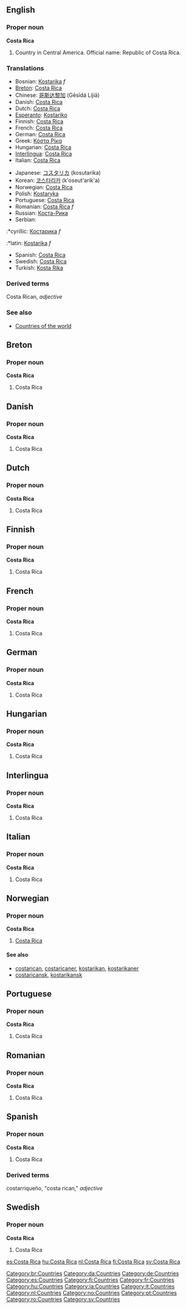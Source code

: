 ==English==

===Proper noun===
'''Costa Rica'''

# Country in Central America. Official name: Republic of Costa Rica.
===Translations===
{{top}}
*Bosnian: [[Kostarika]] ''f''
*[[Breton]]: [[Costa Rica]]
*Chinese: [[哥斯达黎加]] (Gēsīdá Líjiā)
*Danish: [[Costa Rica]]
*Dutch: [[Costa Rica]]
*[[Esperanto]]: [[Kostariko]]
*Finnish: [[Costa Rica]]
*French: [[Costa Rica]]
*German: [[Costa Rica]]
*Greek: [[Κόστα Ρίκα]]
*Hungarian: [[Costa Rica]]
*[[Interlingua]]: [[Costa Rica]]
*Italian: [[Costa Rica]]
{{mid}}
*Japanese: [[コスタリカ]] (kosutarika)
*Korean: [[코스타리카]] (k'oseut'arik'a)
*Norwegian: [[#Norwegian|Costa Rica]]
*Polish: [[Kostaryka]]
*Portuguese: [[Costa Rica]]
*Romanian: [[Costa Rica]] ''f''
*Russian: [[Коста-Рика]]
*Serbian:
:*cyrillic: [[Костарика]] ''f''
:*latin: [[Kostarika]] ''f''
*Spanish: [[Costa Rica]]
*Swedish: [[Costa Rica]]
*Turkish: [[Kosta Rika]]
{{bottom}}

===Derived terms===
Costa Rican, ''adjective''

===See also===
* [[Countries of the world]]

==Breton==
===Proper noun===
'''Costa Rica'''
#Costa Rica

==Danish==
===Proper noun===
'''Costa Rica'''
#Costa Rica

==Dutch==
===Proper noun===
'''Costa Rica'''
#Costa Rica

==Finnish==
===Proper noun===
'''Costa Rica'''
#Costa Rica

==French==
===Proper noun===
'''Costa Rica'''
#Costa Rica

==German==
===Proper noun===
'''Costa Rica'''
#Costa Rica

==Hungarian==
===Proper noun===
'''Costa Rica'''
#Costa Rica

==Interlingua==
===Proper noun===
'''Costa Rica'''
#Costa Rica

==Italian==
===Proper noun===
'''Costa Rica'''
#Costa Rica

==Norwegian==
===Proper noun===
'''Costa Rica'''
#[[#English|Costa Rica]]
====See also====
*[[costarican]], [[costaricaner]], [[kostarikan]], [[kostarikaner]]
*[[costaricansk]], [[kostarikansk]]

==Portuguese==
===Proper noun===
'''Costa Rica'''
#Costa Rica

==Romanian==
===Proper noun===
'''Costa Rica'''
#Costa Rica

==Spanish==
===Proper noun===
'''Costa Rica'''
#Costa Rica

===Derived terms===
costarriqueño, "costa rican," ''adjective''

==Swedish==
===Proper noun===
'''Costa Rica'''
#Costa Rica

[[Category:br:Countries]]
[[Category:da:Countries]]
[[Category:de:Countries]]
[[Category:es:Countries]]
[[Category:fi:Countries]]
[[Category:fr:Countries]]
[[Category:hu:Countries]]
[[Category:ia:Countries]]
[[Category:it:Countries]]
[[Category:nl:Countries]]
[[Category:no:Countries]]
[[Category:pt:Countries]]
[[Category:ro:Countries]]
[[Category:sv:Countries]]

[[es:Costa Rica]]
[[hu:Costa Rica]]
[[nl:Costa Rica]]
[[fi:Costa Rica]]
[[sv:Costa Rica]]